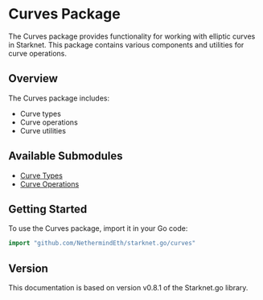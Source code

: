 # Curves Package

The Curves package provides functionality for working with elliptic curves in Starknet. This package contains various components and utilities for curve operations.

## Overview

The Curves package includes:
- Curve types
- Curve operations
- Curve utilities

## Available Submodules

- [Curve Types](/docs/curves/types)
- [Curve Operations](/docs/curves/operations)

## Getting Started

To use the Curves package, import it in your Go code:

```go
import "github.com/NethermindEth/starknet.go/curves"
```

## Version

This documentation is based on version v0.8.1 of the Starknet.go library. 